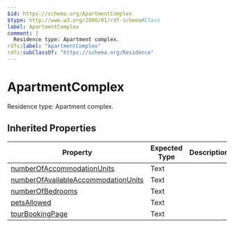 ```yaml
---
$id: https://schema.org/ApartmentComplex
$type: http://www.w3.org/2000/01/rdf-schema#Class
label: ApartmentComplex
comment: |
  Residence type: Apartment complex.
rdfs:label: "ApartmentComplex"
rdfs:subClassOf: "https://schema.org/Residence"
---
```


# ApartmentComplex

Residence type: Apartment complex.

## Inherited Properties

| Property | Expected Type | Description |
| --- | --- | --- |
| [numberOfAccommodationUnits](https://schema.org/numberOfAccommodationUnits) | Text |  |
| [numberOfAvailableAccommodationUnits](https://schema.org/numberOfAvailableAccommodationUnits) | Text |  |
| [numberOfBedrooms](https://schema.org/numberOfBedrooms) | Text |  |
| [petsAllowed](https://schema.org/petsAllowed) | Text |  |
| [tourBookingPage](https://schema.org/tourBookingPage) | Text |  |

